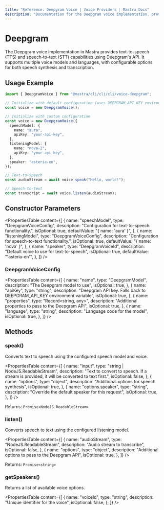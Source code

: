 ```yaml
---
title: "Reference: Deepgram Voice | Voice Providers | Mastra Docs"
description: "Documentation for the Deepgram voice implementation, providing text-to-speech and speech-to-text capabilities with multiple voice models and languages."
---
```


# Deepgram

The Deepgram voice implementation in Mastra provides text-to-speech (TTS) and speech-to-text (STT) capabilities using Deepgram's API. It supports multiple voice models and languages, with configurable options for both speech synthesis and transcription.

## Usage Example

```typescript
import { DeepgramVoice } from "@mastra/cli/cli/cli/voice-deepgram";

// Initialize with default configuration (uses DEEPGRAM_API_KEY environment variable)
const voice = new DeepgramVoice();

// Initialize with custom configuration
const voice = new DeepgramVoice({
  speechModel: {
    name: "aura",
    apiKey: "your-api-key",
  },
  listeningModel: {
    name: "nova-2",
    apiKey: "your-api-key",
  },
  speaker: "asteria-en",
});

// Text-to-Speech
const audioStream = await voice.speak("Hello, world!");

// Speech-to-Text
const transcript = await voice.listen(audioStream);
```

## Constructor Parameters

<PropertiesTable
  content={[
    {
      name: "speechModel",
      type: "DeepgramVoiceConfig",
      description: "Configuration for text-to-speech functionality.",
      isOptional: true,
      defaultValue: "{ name: 'aura' }",
    },
    {
      name: "listeningModel",
      type: "DeepgramVoiceConfig",
      description: "Configuration for speech-to-text functionality.",
      isOptional: true,
      defaultValue: "{ name: 'nova' }",
    },
    {
      name: "speaker",
      type: "DeepgramVoiceId",
      description: "Default voice to use for text-to-speech",
      isOptional: true,
      defaultValue: "'asteria-en'",
    },
  ]}
/>

### DeepgramVoiceConfig

<PropertiesTable
  content={[
    {
      name: "name",
      type: "DeepgramModel",
      description: "The Deepgram model to use",
      isOptional: true,
    },
    {
      name: "apiKey",
      type: "string",
      description:
        "Deepgram API key. Falls back to DEEPGRAM_API_KEY environment variable",
      isOptional: true,
    },
    {
      name: "properties",
      type: "Record<string, any>",
      description: "Additional properties to pass to the Deepgram API",
      isOptional: true,
    },
    {
      name: "language",
      type: "string",
      description: "Language code for the model",
      isOptional: true,
    },
  ]}
/>

## Methods

### speak()

Converts text to speech using the configured speech model and voice.

<PropertiesTable
  content={[
    {
      name: "input",
      type: "string | NodeJS.ReadableStream",
      description:
        "Text to convert to speech. If a stream is provided, it will be converted to text first.",
      isOptional: false,
    },
    {
      name: "options",
      type: "object",
      description: "Additional options for speech synthesis",
      isOptional: true,
    },
    {
      name: "options.speaker",
      type: "string",
      description: "Override the default speaker for this request",
      isOptional: true,
    },
  ]}
/>

Returns: `Promise<NodeJS.ReadableStream>`

### listen()

Converts speech to text using the configured listening model.

<PropertiesTable
  content={[
    {
      name: "audioStream",
      type: "NodeJS.ReadableStream",
      description: "Audio stream to transcribe",
      isOptional: false,
    },
    {
      name: "options",
      type: "object",
      description: "Additional options to pass to the Deepgram API",
      isOptional: true,
    },
  ]}
/>

Returns: `Promise<string>`

### getSpeakers()

Returns a list of available voice options.

<PropertiesTable
  content={[
    {
      name: "voiceId",
      type: "string",
      description: "Unique identifier for the voice",
      isOptional: false,
    },
  ]}
/>
